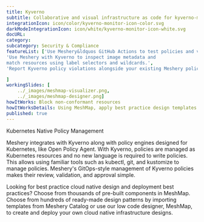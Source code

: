 ---title: Kyverno  subtitle: Collaborative and visual infrastructure as code for kyverno-monitorintegrationIcon: icon/color/kyverno-monitor-icon-color.svgdarkModeIntegrationIcon: icon/white/kyverno-monitor-icon-white.svgdocURL: category: subcategory: Security & CompliancefeatureList: ['Use Meshery&ldquos GitHub Actions to test policies and validate resources without need for the Kyverno CLI.','Use Meshery with Kyverno to inspect image metadata and match resources using label selectors and wildcards.','Report Kyverno policy violations alongside your existing Meshery policy reports.']workingSlides: [    ../_images/meshmap-visualizer.png,    ../_images/meshmap-designer.png]howItWorks: Block non-conformant resourceshowItWorksDetails: Using MeshMap, apply best practice design templates for admission control over non-conformant resources.published: true---<p>    Kubernetes Native Policy Management</p><p>    Meshery integrates with Kyverno along with policy engines designed for Kubernetes, like Open Policy Agent. With Kyverno, policies are managed as Kubernetes resources and no new language is required to write policies. This allows using familiar tools such as kubectl, git, and kustomize to manage policies. Meshery's GitOps-style management of Kyverno policies makes their review, validation, and approval simple. </p><p>    Looking for best practice cloud native design and deployment best practices? Choose from thousands of pre-built components in MeshMap. Choose from hundreds of ready-made design patterns by importing templates from Meshery Catalog or use our low code designer, MeshMap, to create and deploy your own cloud native infrastructure designs.</p>